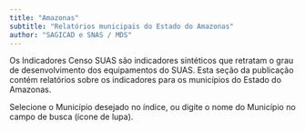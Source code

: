 ```yaml
---
title: "Amazonas"
subtitle: "Relatórios municipais do Estado do Amazonas"
author: "SAGICAD e SNAS / MDS"
---
```


Os Indicadores Censo SUAS são indicadores sintéticos que retratam o grau de desenvolvimento dos equipamentos do SUAS. Esta seção da publicação contém relatórios sobre os indicadores para os municípios do Estado do Amazonas.

Selecione o Município desejado no índice, ou digite o nome do Município no campo de busca (ícone de lupa).

